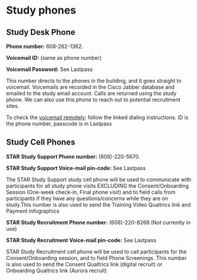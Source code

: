 # Study phones {#sec-study_phones}

## Study Desk Phone

**Phone number:** 608-262-1362.

**Voicemail ID:** (same as phone number)

**Voicemail Password:** See Lastpass

This number directs to the phones in the building, and it goes straight
to voicemail. Voicemails are recorded in the Cisco Jabber database and
emailed to the study email account. Calls are returned using the study
phone. We can also use this phone to reach out to potential recruitment sites. 

To check the [voicemail
remotely](https://kb.wisc.edu/vs/page.php?id=72655): follow the linked
dialing instructions. ID is the phone number, passcode is in Lastpass

## Study Cell Phones

**STAR Study Support Phone number:** (608)-220-5670.

**STAR Study Support Voice-mail pin-code:** See Lastpass

The STAR Study Support study cell phone will be used to communicate with participants for all study
phone visits EXCLUDING the Consent/Onboarding Session (One-week check-in, Final phone visit)
and to field calls from participants if they have any questions/concerns
while they are on study.This number is also used to send the Training Video Qualtrics link and Payment infographics 

**STAR Study Recruitment Phone number:** (608)-220-8269.(Not currently in use)

**STAR Study Recruitment Voice-mail pin-code:** See Lastpass

STAR Study Recruitment cell phone will be used to call participants for the Consent/Onboarding session, and to field Phone Screenings. This number is also used to send the Consent
Qualtrics link (digital recruit) or Onboarding Qualtrics link (Aurora recruit)
